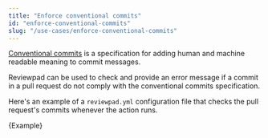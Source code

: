```yaml
---
title: "Enforce conventional commits"
id: "enforce-conventional-commits"
slug: "/use-cases/enforce-conventional-commits"
---
```



[Conventional commits](https://www.conventionalcommits.org/en/v1.0.0/) is a specification for adding human and machine readable meaning to commit messages.

Reviewpad can be used to check and provide an error message if a commit in a pull request do not comply with the conventional commits specification.

Here's an example of a `reviewpad.yml` configuration file that checks the pull request's commits whenever the action runs.

<CodeBlock language="yml">{Example}</CodeBlock>
